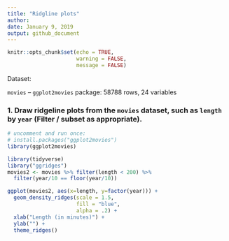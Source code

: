```yaml
---
title: "Ridgline plots"
author: 
date: January 9, 2019
output: github_document
---
```


```r
knitr::opts_chunk$set(echo = TRUE, 
                      warning = FALSE,
                      message = FALSE)
```


Dataset:

`movies` -- `ggplot2movies` package: 58788 rows, 24 variables

### 1. Draw ridgeline plots from the `movies` dataset, such as `length` by `year` (Filter / subset as appropriate).

```r
# uncomment and run once:
# install.packages("ggplot2movies")
library(ggplot2movies)
```

```r
library(tidyverse)
library("ggridges")
movies2 <- movies %>% filter(length < 200) %>% 
  filter(year/10 == floor(year/10))

ggplot(movies2, aes(x=length, y=factor(year))) +
  geom_density_ridges(scale = 1.5, 
                      fill = "blue",
                      alpha = .2) +
  xlab("Length (in minutes)") + 
  ylab("") +
  theme_ridges() 
```

